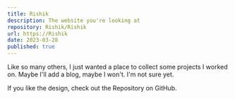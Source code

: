 ```yaml
---
title: Rishik
description: The website you're looking at
repository: Rishik/Rishik
url: https://Rishik
date: 2023-03-28
published: true
---
```


Like so many others, I just wanted a place to collect some projects I worked on. Maybe I'll add a blog, maybe I won't. I'm not sure yet.

If you like the design, check out the Repository on GitHub.
